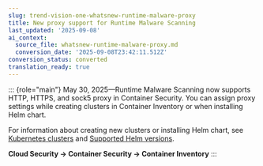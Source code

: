 ```yaml
---
slug: trend-vision-one-whatsnew-runtime-malware-proxy
title: New proxy support for Runtime Malware Scanning
last_updated: '2025-09-08'
ai_context:
  source_file: whatsnew-runtime-malware-proxy.md
  conversion_date: '2025-09-08T23:42:11.512Z'
conversion_status: converted
translation_ready: true
---
```


::: {role="main"}
May 30, 2025—Runtime Malware Scanning now supports HTTP, HTTPS, and sock5 proxy in Container Security. You can assign proxy settings while creating clusters in Container Inventory or when installing Helm chart.

For information about creating new clusters or installing Helm chart, see [Kubernetes clusters](kubernetes-clusters.mdx) and [Supported Helm versions](supported-helm-versions.mdx).

**Cloud Security → Container Security → Container Inventory**
:::
